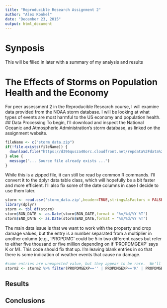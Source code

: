 ```yaml
---
title: "Reproducible Research Assignment 2"
author: "Alex Konkel"
date: "December 23, 2015"
output: html_document
---
```


# Synposis
This will be filled in later with a summary of my analysis and results

# The Effects of Storms on Population Health and the Economy
For peer assessment 2 in the Reproducible Research course, I will examine data provided from the NOAA storm database.  I will be looking at what types of events are most harmful to the US economy and population health.
## Data Processing
To begin, I'll download and inspect the National Oceanic and Atmospheric Administration's storm database, as linked on the assignment website.  
``` r
fileName <- c("storm_data.zip")
if(!file.exists(fileName)) {
  download.file("https://d396qusza40orc.cloudfront.net/repdata%2Fdata%2FStormData.csv.bz2", fileName)
} else {
  message("... Source file already exists ...")
}
```
While this is a zipped file, it can still be read by common R commands.  I'll convert it to the dplyr data table class, which will hopefully be a bit faster and more efficient.  I'll also fix some of the date columns in case I decide to use them later.
``` r
storm <- read.csv('storm_data.zip',header=TRUE,stringsAsFactors = FALSE)
library(dplyr)
storm <- tbl_df(storm)
storm$BGN_DATE <- as.Date(storm$BGN_DATE,format = '%m/%d/%Y %T')
storm$END_DATE <- as.Date(storm$END_DATE,format = '%m/%d/%Y %T')
```
The main data issue is that we want to work with the property and crop damage values, but the entry is a number separated from a multiplier in another column (e.g., 'PROPDMG' could be 5 in two different cases but refer to either five thousand or five million depending on if 'PROPDMGEXP' says K or M).  This code should fix that up.  I'm leaving blank entries in so that there is some indication of weather events that cause no damage.
``` r
#some entries are unexpected value, but they appear to be rare.  We'll remove anything that isn't empty, K, M, or B
storm2 <- storm2 %>% filter(PROPDMGEXP=='' | PROPDMGEXP=='K' | PROPDMGEXP=='M' | PROPDMGEXP=='B' | CROPDMGEXP=='' | CROPDMGEXP=='K' | CROPDMGEXP=='M' | CROPDMGEXP=='B') %>% mutate(propcost = ifelse(PROPDMGEXP=='B',PROPDMG*1000000000,ifelse(PROPDMGEXP=='M',PROPDMG*1000000,ifelse(PROPDMGEXP=='K',PROPDMG*1000,PROPDMG)))) %>% mutate(cropcost = ifelse(CROPDMGEXP=='B',CROPDMG*1000000000,ifelse(CROPDMGEXP=='M',CROPDMG*1000000,ifelse(CROPDMGEXP=='K',CROPDMG*1000,CROPDMG)))) %>% mutate(totalcost= propcost+cropcost)
```
## Results

## Conclusions